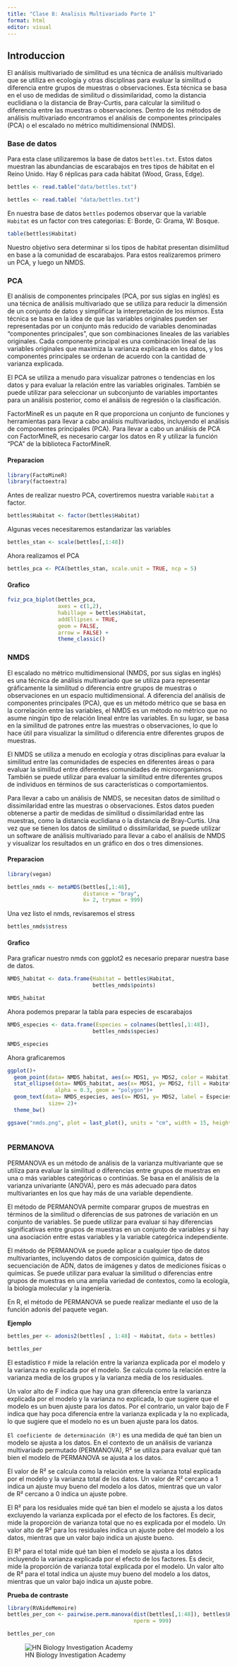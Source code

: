 ---
title: "Clase 8: Analisis Multivariado Parte 1"
format: html
editor: visual
---

## Introduccion

El análisis multivariado de similitud es una técnica de análisis multivariado que se utiliza en ecología y otras disciplinas para evaluar la similitud o diferencia entre grupos de muestras o observaciones. Esta técnica se basa en el uso de medidas de similitud o dissimilaridad, como la distancia euclidiana o la distancia de Bray-Curtis, para calcular la similitud o diferencia entre las muestras o observaciones. Dentro de los métodos de análisis multivariado encontramos el análisis de componentes principales (PCA) o el escalado no métrico multidimensional (NMDS).

::: panel-tabset

### Base de datos

Para esta clase utilizaremos la base de datos `bettles.txt`. Estos datos muestran las abundancias de escarabajos en tres tipos de hábitat en el Reino Unido. Hay 6 réplicas para cada hábitat (Wood, Grass, Edge). 

```{r, echo=FALSE}

bettles <- read.table("data/bettles.txt")

```

```{r, eval=FALSE}

bettles <- read.table( "data/bettles.txt")

```

En nuestra base de datos `bettles` podemos observar que la variable `Habitat` es un factor con tres categorias: E: Borde, G: Grama, W: Bosque.

```{r}
table(bettles$Habitat)
```

Nuestro objetivo sera determinar si los tipos de habitat presentan disimilitud en base a la comunidad de escarabajos. Para estos realizaremos primero un PCA, y luego un NMDS.


### PCA

::: panel-tabset

El análisis de componentes principales (PCA, por sus siglas en inglés) es una técnica de análisis multivariado que se utiliza para reducir la dimensión de un conjunto de datos y simplificar la interpretación de los mismos. Esta técnica se basa en la idea de que las variables originales pueden ser representadas por un conjunto más reducido de variables denominadas "componentes principales", que son combinaciones lineales de las variables originales. Cada componente principal es una combinación lineal de las variables originales que maximiza la varianza explicada en los datos, y los componentes principales se ordenan de acuerdo con la cantidad de varianza explicada.

El PCA se utiliza a menudo para visualizar patrones o tendencias en los datos y para evaluar la relación entre las variables originales. También se puede utilizar para seleccionar un subconjunto de variables importantes para un análisis posterior, como el análisis de regresión o la clasificación.

FactorMineR es un paqute en R que proporciona un conjunto de funciones y herramientas para llevar a cabo análisis multivariados, incluyendo el análisis de componentes principales (PCA). Para llevar a cabo un análisis de PCA con FactorMineR, es necesario cargar los datos en R y utilizar la función "PCA" de la biblioteca FactorMineR.

#### Preparacion

```{r}
library(FactoMineR)
library(factoextra)
```

Antes de realizar nuestro PCA, covertiremos nuestra variable `Habitat` a factor.

```{r}
bettles$Habitat <- factor(bettles$Habitat)
```

Algunas veces necesitaremos estandarizar las variables

```{r}
bettles_stan <- scale(bettles[,1:48])
```

Ahora realizamos el PCA

```{r}
bettles_pca <- PCA(bettles_stan, scale.unit = TRUE, ncp = 5)
```



#### Grafico

```{r}

fviz_pca_biplot(bettles_pca, 
                axes = c(1,2),
                habillage = bettles$Habitat,
                addEllipses = TRUE,
                geom = FALSE,
                arrow = FALSE) +
                theme_classic()
```


:::

### NMDS

::: panel-tabset

El escalado no métrico multidimensional (NMDS, por sus siglas en inglés) es una técnica de análisis multivariado que se utiliza para representar gráficamente la similitud o diferencia entre grupos de muestras o observaciones en un espacio multidimensional. A diferencia del análisis de componentes principales (PCA), que es un método métrico que se basa en la correlación entre las variables, el NMDS es un método no métrico que no asume ningún tipo de relación lineal entre las variables. En su lugar, se basa en la similitud de patrones entre las muestras o observaciones, lo que lo hace útil para visualizar la similitud o diferencia entre diferentes grupos de muestras.

El NMDS se utiliza a menudo en ecología y otras disciplinas para evaluar la similitud entre las comunidades de especies en diferentes áreas o para evaluar la similitud entre diferentes comunidades de microorganismos. También se puede utilizar para evaluar la similitud entre diferentes grupos de individuos en términos de sus características o comportamientos.

Para llevar a cabo un análisis de NMDS, se necesitan datos de similitud o dissimilaridad entre las muestras o observaciones. Estos datos pueden obtenerse a partir de medidas de similitud o dissimilaridad entre las muestras, como la distancia euclidiana o la distancia de Bray-Curtis. Una vez que se tienen los datos de similitud o dissimilaridad, se puede utilizar un software de análisis multivariado para llevar a cabo el análisis de NMDS y visualizar los resultados en un gráfico en dos o tres dimensiones.

#### Preparacion

```{r, message=FALSE}

library(vegan)

bettles_nmds <- metaMDS(bettles[,1:48], 
                        distance = "bray", 
                        k= 2, trymax = 999)
```

Una vez listo el nmds, revisaremos el stress

```{r}
bettles_nmds$stress
```

#### Grafico

Para graficar nuestro nmds con ggplot2 es necesario preparar nuestra base de datos.

```{r}
NMDS_habitat <- data.frame(Habitat = bettles$Habitat,
                           bettles_nmds$points)

NMDS_habitat
```

Ahora podemos preparar la tabla para especies de escarabajos


```{r}
NMDS_especies <- data.frame(Especies = colnames(bettles[,1:48]),
                           bettles_nmds$species)

NMDS_especies
```

Ahora graficaremos

```{r}
ggplot()+
  geom_point(data= NMDS_habitat, aes(x= MDS1, y= MDS2, color = Habitat))+
  stat_ellipse(data= NMDS_habitat, aes(x= MDS1, y= MDS2, fill = Habitat),
               alpha = 0.3, geom = "polygon")+
  geom_text(data= NMDS_especies, aes(x= MDS1, y= MDS2, label = Especies),
             size= 2)+
  theme_bw()

ggsave("nmds.png", plot = last_plot(), units = "cm", width = 15, height = 15, dpi = 450)
  
```

:::

### PERMANOVA

PERMANOVA es un método de análisis de la varianza multivariante que se utiliza para evaluar la similitud o diferencias entre grupos de muestras en una o más variables categóricas o continúas. Se basa en el análisis de la varianza univariante (ANOVA), pero es más adecuado para datos multivariantes en los que hay más de una variable dependiente.

El método de PERMANOVA permite comparar grupos de muestras en términos de la similitud o diferencias de sus patrones de variación en un conjunto de variables. Se puede utilizar para evaluar si hay diferencias significativas entre grupos de muestras en un conjunto de variables y si hay una asociación entre estas variables y la variable categórica independiente.

El método de PERMANOVA se puede aplicar a cualquier tipo de datos multivariantes, incluyendo datos de composición química, datos de secuenciación de ADN, datos de imágenes y datos de mediciones físicas o químicas. Se puede utilizar para evaluar la similitud o diferencias entre grupos de muestras en una amplia variedad de contextos, como la ecología, la biología molecular y la ingeniería.

En R, el método de PERMANOVA se puede realizar mediante el uso de la función adonis del paquete vegan.

**Ejemplo**

```{r}
bettles_per <- adonis2(bettles[ , 1:48] ~ Habitat, data = bettles)

bettles_per
```
El estadístico `F` mide la relación entre la varianza explicada por el modelo y la varianza no explicada por el modelo. Se calcula como la relación entre la varianza media de los grupos y la varianza media de los residuales.

Un valor alto de F indica que hay una gran diferencia entre la varianza explicada por el modelo y la varianza no explicada, lo que sugiere que el modelo es un buen ajuste para los datos. Por el contrario, un valor bajo de F indica que hay poca diferencia entre la varianza explicada y la no explicada, lo que sugiere que el modelo no es un buen ajuste para los datos.


`El coeficiente de determinación (R²)` es una medida de qué tan bien un modelo se ajusta a los datos. En el contexto de un análisis de varianza multivariado permutado (PERMANOVA), R² se utiliza para evaluar qué tan bien el modelo de PERMANOVA se ajusta a los datos.

El valor de R² se calcula como la relación entre la varianza total explicada por el modelo y la varianza total de los datos. Un valor de R² cercano a 1 indica un ajuste muy bueno del modelo a los datos, mientras que un valor de R² cercano a 0 indica un ajuste pobre.

El R² para los residuales mide qué tan bien el modelo se ajusta a los datos excluyendo la varianza explicada por el efecto de los factores. Es decir, mide la proporción de varianza total que no es explicada por el modelo. Un valor alto de R² para los residuales indica un ajuste pobre del modelo a los datos, mientras que un valor bajo indica un ajuste bueno.

El R² para el total mide qué tan bien el modelo se ajusta a los datos incluyendo la varianza explicada por el efecto de los factores. Es decir, mide la proporción de varianza total explicada por el modelo. Un valor alto de R² para el total indica un ajuste muy bueno del modelo a los datos, mientras que un valor bajo indica un ajuste pobre.


**Prueba de contraste**

```{r}
library(RVAideMemoire)
bettles_per_con <- pairwise.perm.manova(dist(bettles[,1:48]), bettles$Habitat,
                                        nperm = 999)

bettles_per_con
```

:::


![HN Biology Investigation Academy](HN%20Cursos%20publicidad/HN%20Biology%20Inv%20large.jpg)
